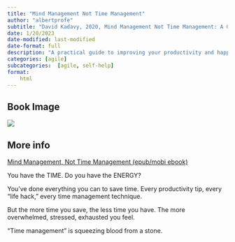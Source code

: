 ```yaml
---
title: "Mind Management Not Time Management"
author: "albertprofe"
subtitle: "David Kadavy, 2020, Mind Management Not Time Management: A Guide to Improving Your Productivity and Happiness"
date: 1/20/2023
date-modified: last-modified
date-format: full
description: "A practical guide to improving your productivity and happiness. Mind Management Not Time Management teaches you how to manage your thoughts and emotions, so you can achieve your goals and live a more fulfilling life."
categories: [agile]
subcategories:  [agile, self-help]
format:
    html
---
```


## Book Image

![](/books/MindManagementNotTimeManagement.jpg)

## More info

[Mind Management, Not Time Management (epub/mobi ebook)](https://payhip.com/b/1Gh){.external}

You have the TIME. Do you have the ENERGY?

You’ve done everything you can to save time. Every productivity tip, every “life hack,” every time management technique.

But the more time you save, the less time you have. The more overwhelmed, stressed, exhausted you feel.

“Time management” is squeezing blood from a stone.